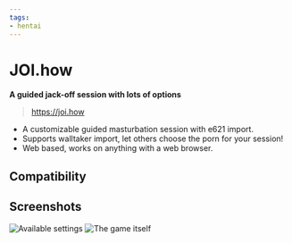 ```yaml
---
tags:
- hentai
---
```


# JOI.how
**A guided jack-off session with lots of options**

> https://joi.how

  - A customizable guided masturbation session with e621 import.
  - Supports walltaker import, let others choose the porn for your session!
  - Web based, works on anything with a web browser.

## Compatibility

<Compatibility web />

## Screenshots

![Available settings](img/joihow-settings.png)
![The game itself](img/joihow-game.gif)

